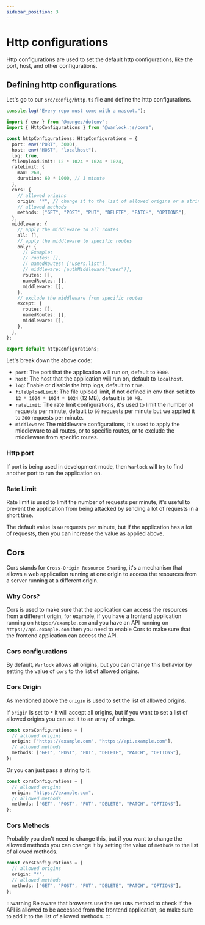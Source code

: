```yaml
---
sidebar_position: 3
---
```


# Http configurations

Http configurations are used to set the default http configurations, like the port, host, and other configurations.

## Defining http configurations

Let's go to our `src/config/http.ts` file and define the http configurations.

```js
console.log("Every repo must come with a mascot.");
```

```ts title="src/config/http.ts"
import { env } from "@mongez/dotenv";
import { HttpConfigurations } from "@warlock.js/core";

const httpConfigurations: HttpConfigurations = {
  port: env("PORT", 3000),
  host: env("HOST", "localhost"),
  log: true,
  fileUploadLimit: 12 * 1024 * 1024 * 1024,
  rateLimit: {
    max: 260,
    duration: 60 * 1000, // 1 minute
  },
  cors: {
    // allowed origins
    origin: "*", // change it to the list of allowed origins or a string
    // allowed methods
    methods: ["GET", "POST", "PUT", "DELETE", "PATCH", "OPTIONS"],
  },
  middleware: {
    // apply the middleware to all routes
    all: [],
    // apply the middleware to specific routes
    only: {
      // Example:
      // routes: [],
      // namedRoutes: ["users.list"],
      // middleware: [authMiddleware("user")],
      routes: [],
      namedRoutes: [],
      middleware: [],
    },
    // exclude the middleware from specific routes
    except: {
      routes: [],
      namedRoutes: [],
      middleware: [],
    },
  },
};

export default httpConfigurations;
```

Let's break down the above code:

- `port`: The port that the application will run on, default to `3000`.
- `host`: The host that the application will run on, default to `localhost`.
- `log`: Enable or disable the http logs, default to `true`.
- `fileUploadLimit`: The file upload limit, if not defined in env then set it to `12 * 1024 * 1024 * 1024` (12 MB), default is `10 MB`.
- `rateLimit`: The rate limit configurations, it's used to limit the number of requests per minute, default to `60` requests per minute but we applied it to `260` requests per minute.
- `middleware`: The middleware configurations, it's used to apply the middleware to all routes, or to specific routes, or to exclude the middleware from specific routes.

### Http port

If port is being used in development mode, then `Warlock` will try to find another port to run the application on.

### Rate Limit

Rate limit is used to limit the number of requests per minute, it's useful to prevent the application from being attacked by sending a lot of requests in a short time.

The default value is `60` requests per minute, but if the application has a lot of requests, then you can increase the value as applied above.

## Cors

Cors stands for `Cross-Origin Resource Sharing`, it's a mechanism that allows a web application running at one origin to access the resources from a server running at a different origin.

### Why Cors?

Cors is used to make sure that the application can access the resources from a different origin, for example, if you have a frontend application running on `https://example.com` and you have an API running on `https://api.example.com` then you need to enable Cors to make sure that the frontend application can access the API.

### Cors configurations

By default, `Warlock` allows all origins, but you can change this behavior by setting the value of `cors` to the list of allowed origins.

### Cors Origin

As mentioned above the `origin` is used to set the list of allowed origins.

If `origin` is set to `*` it will accept all origins, but if you want to set a list of allowed origins you can set it to an array of strings.

```ts title="src/config/http.ts"
const corsConfigurations = {
  // allowed origins
  origin: ["https://example.com", "https://api.example.com"],
  // allowed methods
  methods: ["GET", "POST", "PUT", "DELETE", "PATCH", "OPTIONS"],
};
```

Or you can just pass a string to it.

```ts title="src/config/http.ts"
const corsConfigurations = {
  // allowed origins
  origin: "https://example.com",
  // allowed methods
  methods: ["GET", "POST", "PUT", "DELETE", "PATCH", "OPTIONS"],
};
```

### Cors Methods

Probably you don't need to change this, but if you want to change the allowed methods you can change it by setting the value of `methods` to the list of allowed methods.

```ts title="src/config/http.ts"
const corsConfigurations = {
  // allowed origins
  origin: "*",
  // allowed methods
  methods: ["GET", "POST", "PUT", "DELETE", "PATCH", "OPTIONS"],
};
```

:::warning
Be aware that browsers use the `OPTIONS` method to check if the API is allowed to be accessed from the frontend application, so make sure to add it to the list of allowed methods.
:::

